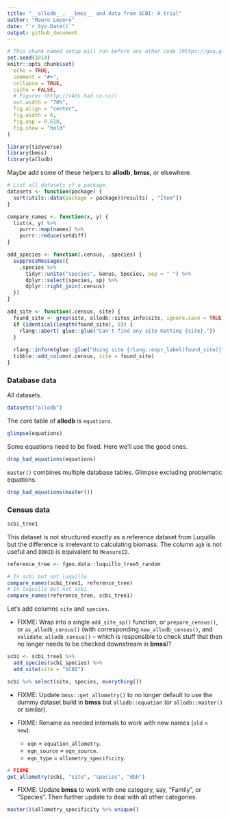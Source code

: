 ```yaml
---
title: "__allodb__, __bmss__ and data from SCBI: A trial"
author: "Mauro Lepore"
date: "`r Sys.Date()`"
output: github_document
---
```


```r
# This chunk named setup will run before any other code (https://goo.gl/BeM2Uu)
set.seed(1014)
knitr::opts_chunk$set(
  echo = TRUE,
  comment = "#>",
  collapse = TRUE,
  cache = FALSE,
  # Figures (http://r4ds.had.co.nz/)
  out.width = "70%",
  fig.align = "center",
  fig.width = 6,
  fig.asp = 0.618,
  fig.show = "hold"
)
```

```r
library(tidyverse)
library(bmss)
library(allodb)
```

Maybe add some of these helpers to __allodb__, __bmss__, or elsewhere.

```r
# List all datasets of a package.
datasets <- function(package) {
  sort(utils::data(package = package)$results[ , "Item"])
}

compare_names <- function(x, y) {
  list(x, y) %>% 
    purrr::map(names) %>% 
    purrr::reduce(setdiff)
}

add_species <- function(.census, .species) {
  suppressMessages({
    .species %>% 
      tidyr::unite("species", Genus, Species, sep = " ") %>% 
      dplyr::select(species, sp) %>% 
      dplyr::right_join(.census)
  })
}

add_site <- function(.census, site) {
  found_site <- grep(site, allodb::sites_info$site, ignore.case = TRUE, value = TRUE)
  if (identical(length(found_site), 0)) {
    rlang::abort( glue::glue("Can't find any site mathing {site}."))
  }
  
  rlang::inform(glue::glue("Using site {rlang::expr_label(found_site)}."))
  tibble::add_column(.census, site = found_site)
}
```

### Database data

All datasets.

```r
datasets("allodb")
```

The core table of __allodb__ is `equations`.

```r
glimpse(equations)
```

Some equations need to be fixed. Here we'll use the good ones.

```r
drop_bad_equations(equations)
```

`master()` combines multiple database tables. Glimpse excluding problematic equations.

```r
drop_bad_equations(master())
```

### Census data

```r
scbi_tree1
```

This dataset is not structured exactly as a reference dataset from Luquillo but the difference is irrelevant to calculating biomass. The column `agb` is not useful and `DBHID` is equivalent to `MeasureID`.

```r
reference_tree <- fgeo.data::luquillo_tree5_random

# In scbi but not luquillo
compare_names(scbi_tree1, reference_tree)
# In luquillo but not scbi
compare_names(reference_tree, scbi_tree1)
```

Let's add columns `site` and `species`.

* FIXME: Wrap into a single `add_site_sp()` function, or `prepare_census()`, or `as_allodb_census()` (with corresponding `new_allodb_census()`, and `validate_allodb_census()` -- which is responsible to check stuff that then no longer needs to be checked downstream in __bmss__)?

```r
scbi <- scbi_tree1 %>% 
  add_species(scbi_species) %>% 
  add_site(site = "SCBI")

scbi %>% select(site, species, everything())
```

* FIXME: Update `bmss::get_allometry()` to no longer default to use the dummy dataset build in __bmss__ but `allodb::equation` (or `allodb::master()` or similar).

* FIXME: Rename as needed internals to work with new names (`old` = `new`):
   * `eqn` = `equation_allometry`.
   * `eqn_source` = `eqn_source`.
   * `eqn_type` = `allometry_specificity`.

```r
# FIXME
get_allometry(scbi, "site", "species", "dbh")
```

* FIXME: Update __bmss__ to work with one category, say, "Family", or "Species". Then further update to deal with all other categories.

```r
master()$allometry_specificity %>% unique()
```

